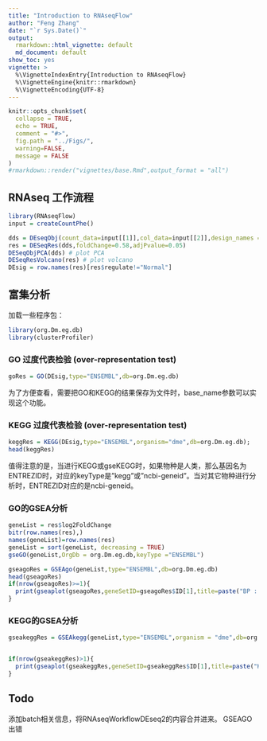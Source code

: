 ```yaml
---
title: "Introduction to RNAseqFlow"
author: "Feng Zhang"
date: "`r Sys.Date()`"
output:
  rmarkdown::html_vignette: default
  md_document: default
show_toc: yes
vignette: >
  %\VignetteIndexEntry{Introduction to RNAseqFlow} 
  %\VignetteEngine{knitr::rmarkdown} 
  %\VignetteEncoding{UTF-8}
---
```


```r
knitr::opts_chunk$set(
  collapse = TRUE,
  echo = TRUE,
  comment = "#>",
  fig.path = "../Figs/",
  warning=FALSE,
  message = FALSE
)
#rmarkdown::render("vignettes/base.Rmd",output_format = "all")
```

## RNAseq 工作流程
```r
library(RNAseqFlow)
input = createCountPhe()

dds = DEseqObj(count_data=input[[1]],col_data=input[[2]],design_names = "condition+type",group_name ="condition",ref_level = "untreated")
res = DESeqRes(dds,foldChange=0.58,adjPvalue=0.05)
DESeqObjPCA(dds) # plot PCA
DESeqResVolcano(res) # plot volcano
DEsig = row.names(res)[res$regulate!="Normal"]
```

## 富集分析
加载一些程序包：
```r
library(org.Dm.eg.db)
library(clusterProfiler)
```

### GO 过度代表检验 (over-representation test)
```r
goRes = GO(DEsig,type="ENSEMBL",db=org.Dm.eg.db)
```
为了方便查看，需要把GO和KEGG的结果保存为文件时，base_name参数可以实现这个功能。

### KEGG 过度代表检验 (over-representation test)
```r
keggRes = KEGG(DEsig,type="ENSEMBL",organism="dme",db=org.Dm.eg.db);
head(keggRes)
```
值得注意的是，当进行KEGG或gseKEGG时，如果物种是人类，那么基因名为ENTREZID时，对应的keyType是"kegg"或"ncbi-geneid"。当对其它物种进行分析时，ENTREZID对应的是ncbi-geneid。

### GO的GSEA分析
```r
geneList = res$log2FoldChange
bitr(row.names(res),)
names(geneList)=row.names(res)
geneList = sort(geneList, decreasing = TRUE)
gseGO(geneList,OrgDb = org.Dm.eg.db,keyType ="ENSEMBL")

gseagoRes = GSEAgo(geneList,type="ENSEMBL",db=org.Dm.eg.db)
head(gseagoRes)
if(nrow(gseagoRes)>=1){
  print(gseaplot(gseagoRes,geneSetID=gseagoRes$ID[1],title=paste("BP : ",gseagoRes$Description[1],sep="")))
}

```

### KEGG的GSEA分析
```r
gseakeggRes = GSEAkegg(geneList,type="ENSEMBL",organism = "dme",db=org.Dm.eg.db,pvalueCutoff=1)


if(nrow(gseakeggRes)>1){
  print(gseaplot(gseakeggRes,geneSetID=gseakeggRes$ID[1],title=paste("KEGG : ",gseakeggRes$Description[1],sep="")))
}
```



## Todo
添加batch相关信息，将RNAseqWorkflowDEseq2的内容合并进来。
GSEAGO出错
